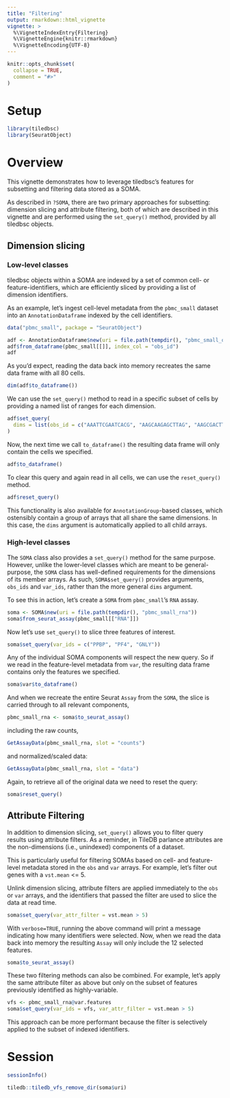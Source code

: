 ```yaml
---
title: "Filtering"
output: rmarkdown::html_vignette
vignette: >
  %\VignetteIndexEntry{Filtering}
  %\VignetteEngine{knitr::rmarkdown}
  %\VignetteEncoding{UTF-8}
---
```


```r
knitr::opts_chunk$set(
  collapse = TRUE,
  comment = "#>"
)
```

# Setup

```r
library(tiledbsc)
library(SeuratObject)
```

# Overview

This vignette demonstrates how to leverage tiledbsc's features for subsetting and filtering data stored as a SOMA.

As described in `?SOMA`, there are two primary approaches for subsetting: dimension slicing and attribute filtering, both of which are described in this vignette and are performed using the `set_query()` method, provided by all tiledbsc objects.

## Dimension slicing

### Low-level classes

tiledbsc objects within a SOMA are indexed by a set of common cell- or feature-identifiers, which are efficiently sliced by providing a list of dimension identifiers.

As an example, let's ingest cell-level metadata from the `pbmc_small` dataset into an `AnnotationDataframe` indexed by the cell identifiers.

```r
data("pbmc_small", package = "SeuratObject")

adf <- AnnotationDataframe$new(uri = file.path(tempdir(), "pbmc_small_obs"))
adf$from_dataframe(pbmc_small[[]], index_col = "obs_id")
adf
```

As you'd expect, reading the data back into memory recreates the same data frame with all 80 cells.

```r
dim(adf$to_dataframe())
```

We can use the `set_query()` method to read in a specific subset of cells by providing a named list of ranges for each dimension.

```r
adf$set_query(
  dims = list(obs_id = c("AAATTCGAATCACG", "AAGCAAGAGCTTAG", "AAGCGACTTTGACG"))
)
```

Now, the next time we call `to_dataframe()` the resulting data frame will only contain the cells we specified.

```r
adf$to_dataframe()
```

To clear this query and again read in all cells, we can use the `reset_query()` method.

```r
adf$reset_query()
```

This functionality is also available for `AnnotationGroup`-based classes, which ostensibly contain a group of arrays that all share the same dimensions. In this case, the `dims` argument is automatically applied to all child arrays.

### High-level classes

The `SOMA` class also provides a `set_query()` method for the same purpose. However, unlike the lower-level classes which are meant to be general-purpose,
the `SOMA` class has well-defined requirements for the dimensions of its member arrays. As such, `SOMA$set_query()` provides arguments, `obs_ids` and `var_ids`, rather than the more general `dims` argument.

To see this in action, let's create a `SOMA` from `pbmc_small`'s `RNA` assay.

```r
soma <- SOMA$new(uri = file.path(tempdir(), "pbmc_small_rna"))
soma$from_seurat_assay(pbmc_small[["RNA"]])
```

Now let's use `set_query()` to slice three features of interest.

```r
soma$set_query(var_ids = c("PPBP", "PF4", "GNLY"))
```

Any of the individual SOMA components will respect the new query. So if we read in the feature-level metadata from `var`, the resulting data frame contains only the features we specified.

```r
soma$var$to_dataframe()
```

And when we recreate the entire Seurat `Assay` from the `SOMA`, the slice is carried through to all relevant components,

```r
pbmc_small_rna <- soma$to_seurat_assay()
```

including the raw counts,

```r
GetAssayData(pbmc_small_rna, slot = "counts")
```

and normalized/scaled data:

```r
GetAssayData(pbmc_small_rna, slot = "data")
```

Again, to retrieve all of the original data we need to reset the query:

```r
soma$reset_query()
```

## Attribute Filtering

In addition to dimension slicing, `set_query()` allows you to filter query results using attribute filters. As a reminder, in TileDB parlance attributes are the non-dimensions (i.e., unindexed) components of a dataset.

This is particularly useful for filtering SOMAs based on cell- and feature-level metadata stored in the `obs` and `var` arrays. For example, let's filter out genes with a `vst.mean` <= 5.

Unlink dimension slicing, attribute filters are applied immediately to the `obs` or `var` arrays, and the identifiers that passed the filter are used to slice the data at read time.

```r
soma$set_query(var_attr_filter = vst.mean > 5)
```

With `verbose=TRUE`, running the above command will print a message indicating how many identifiers were selected. Now, when we read the data back into memory the resulting `Assay` will only include the 12 selected features.

```r
soma$to_seurat_assay()
```

These two filtering methods can also be combined. For example, let's apply the same attribute filter as above but only on the subset of features previously identified as highly-variable.

```r
vfs <- pbmc_small_rna@var.features
soma$set_query(var_ids = vfs, var_attr_filter = vst.mean > 5)
```

This approach can be more performant because the filter is selectively applied to the subset of indexed identifiers.

# Session

```r
sessionInfo()
```

```r
tiledb::tiledb_vfs_remove_dir(soma$uri)
```
